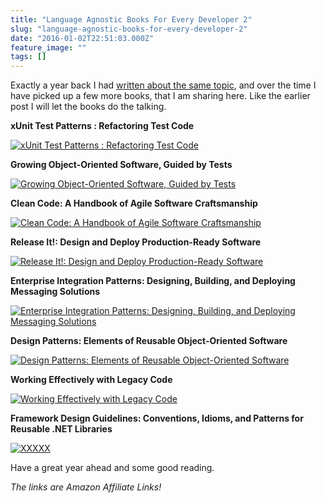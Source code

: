 ```yaml
---
title: "Language Agnostic Books For Every Developer 2"
slug: "language-agnostic-books-for-every-developer-2"
date: "2016-01-02T22:51:03.000Z"
feature_image: ""
tags: []
---
```


Exactly a year back I had [written about the same topic](__GHOST_URL__/blog/language-agnostic-books-for-every-developer/), and over the time I have picked up a few more books, that I am sharing here. Like the earlier post I will let the books do the talking.

**xUnit Test Patterns : Refactoring Test Code**

[![xUnit Test Patterns : Refactoring Test Code](/images/books_xunit.jpg)](http://www.amazon.com/gp/product/0131495054/ref=as_li_tl?ie=UTF8&camp=1789&creative=390957&creativeASIN=0131495054&linkCode=as2&tag=rahulpnath-20&linkId=XR55UAOEPPMVMFK3)

**Growing Object-Oriented Software, Guided by Tests**

[![Growing Object-Oriented Software, Guided by Tests](/images/books_goos.jpeg)](http://www.amazon.com/gp/product/0321503627/ref=as_li_tl?ie=UTF8&camp=1789&creative=390957&creativeASIN=0321503627&linkCode=as2&tag=rahulpnath-20&linkId=TR6UCCVP6CMGBBZQ)

**Clean Code: A Handbook of Agile Software Craftsmanship**

[![Clean Code: A Handbook of Agile Software Craftsmanship](/images/books_cleancode.jpg)](http://www.amazon.com/gp/product/0132350882/ref=as_li_tl?ie=UTF8&camp=1789&creative=390957&creativeASIN=0132350882&linkCode=as2&tag=rahulpnath-20&linkId=CVCVZFAR5SBYVMJW)

**Release It!: Design and Deploy Production-Ready Software**

[![Release It!: Design and Deploy Production-Ready Software](/images/books_releaseit.jpg)](http://www.amazon.com/gp/product/0978739213/ref=as_li_tl?ie=UTF8&camp=1789&creative=390957&creativeASIN=0978739213&linkCode=as2&tag=rahulpnath-20&linkId=OYRDBB5TR4VHBK6L)

**Enterprise Integration Patterns: Designing, Building, and Deploying Messaging Solutions**

[![Enterprise Integration Patterns: Designing, Building, and Deploying Messaging Solutions](/images/books_eip.gif)](http://www.amazon.com/gp/product/0321200683/ref=as_li_tl?ie=UTF8&camp=1789&creative=390957&creativeASIN=0321200683&linkCode=as2&tag=rahulpnath-20&linkId=IQV6RX4M6RXKG4O2)

**Design Patterns: Elements of Reusable Object-Oriented Software**

[![Design Patterns: Elements of Reusable Object-Oriented Software](/images/books_designpatterns.jpg)](http://www.amazon.com/gp/product/0201633612/ref=as_li_tl?ie=UTF8&camp=1789&creative=390957&creativeASIN=0201633612&linkCode=as2&tag=rahulpnath-20&linkId=JBBJOO5EP4GLYIXG)

**Working Effectively with Legacy Code**

[![Working Effectively with Legacy Code](/images/books_welc.jpg)](http://www.amazon.com/gp/product/0131177052/ref=as_li_tl?ie=UTF8&camp=1789&creative=390957&creativeASIN=0131177052&linkCode=as2&tag=rahulpnath-20&linkId=TTKEEYQLEMTOXPPQ)

**Framework Design Guidelines: Conventions, Idioms, and Patterns for Reusable .NET Libraries**

[![XXXXX](/images/books_frameworkdesign.jpg)](http://www.amazon.com/gp/product/0321545613/ref=as_li_tl?ie=UTF8&camp=1789&creative=390957&creativeASIN=0321545613&linkCode=as2&tag=rahulpnath-20&linkId=UZC2I2HABQUNCT2U)

Have a great year ahead and some good reading.

_The links are Amazon Affiliate Links!_